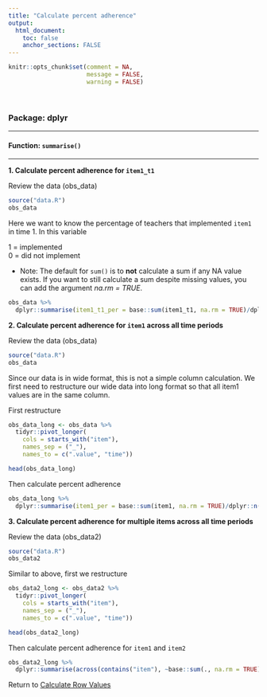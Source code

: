 ```yaml
---
title: "Calculate percent adherence"
output: 
  html_document:
    toc: false
    anchor_sections: FALSE
---
```


```r
knitr::opts_chunk$set(comment = NA,
                      message = FALSE,
                      warning = FALSE)
```

<br>

### Package: dplyr

---

#### Function: `summarise()`

---

**1\. Calculate percent adherence for `item1_t1`**

Review the data (obs_data)

```r

source("data.R")
obs_data

```

Here we want to know the percentage of teachers that implemented `item1` in time 1. In this variable

1 = implemented  
0 = did not implement

* Note: The default for `sum()` is to **not** calculate a sum if any NA value exists. If you want to still calculate a sum despite missing values, you can add the argument *na.rm = TRUE*.

```r

obs_data %>%
  dplyr::summarise(item1_t1_per = base::sum(item1_t1, na.rm = TRUE)/dplyr::n())

```

**2\. Calculate percent adherence for `item1` across all time periods**

Review the data (obs_data)

```r

source("data.R")
obs_data

```

Since our data is in wide format, this is not a simple column calculation. We first need to restructure our wide data into long format so that all item1 values are in the same column.

First restructure

```r

obs_data_long <- obs_data %>%
  tidyr::pivot_longer(
    cols = starts_with("item"),
    names_sep = ("_"),
    names_to = c(".value", "time"))

head(obs_data_long)

```

Then calculate percent adherence

```r

obs_data_long %>%
  dplyr::summarise(item1_per = base::sum(item1, na.rm = TRUE)/dplyr::n())

```


**3\. Calculate percent adherence for multiple items across all time periods**

Review the data (obs_data2)

```r

source("data.R")
obs_data2

```

Similar to above, first we restructure

```r
obs_data2_long <- obs_data2 %>%
  tidyr::pivot_longer(
    cols = starts_with("item"),
    names_sep = ("_"),
    names_to = c(".value", "time"))

head(obs_data2_long)
```

Then calculate percent adherence for `item1` and `item2`

```r

obs_data2_long %>%
  dplyr::summarise(across(contains("item"), ~base::sum(., na.rm = TRUE)/dplyr::n(), .names = "{.col}_per"))

```


Return to [Calculate Row Values](https://github.com/Cghlewis/data-wrangling-functions/wiki/Calculate-Values)
